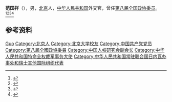 '''范国祥'''（{{bd|1928年|}}），男，[[北京|北京]]人，[[中华人民共和国|中华人民共和国]]外交官，曾任[[第八届全国政协委员|第八届全国政协委员]]。<ref>{{Cite book|title=中华人民共和国职官志|author=何虎生, 李耀东, 向常福主编|publisher=中国社会出版社|year=2003|isbn=9787800883934|location=北京|pages=}}</ref><ref>{{Cite book|title=历届全国政协委员人名辞典|author=|publisher=中国国际广播出版社|year=1996|isbn=9787507813746|location=北京|pages=}}</ref><ref>{{cite book|title=中囯人名大辞典·当代人物卷|author=廖盖隆等编|year=1990|publisher=上海辞书出版社|location=上海|page=}}</ref><ref>{{Cite book|title=中国共产党名人录|author=于俊道主编|publisher=四川人民出版社|year=1997|isbn=|location=成都|pages=}}</ref>

== 参考资料 ==
{{reflist}}

{{Navboxes
| title  = 范国祥在[[中国人权研究会|中国人权研究会]]的职务
| list1  =
{{中国人权研究会第一届全国理事会}}
{{中国人权研究会第二届全国理事会}}
}}

{{Authority control}}
{{DEFAULTSORT:Fan范}}
[[Category:范姓|Guo]]
[[Category:北京人|Category:北京人]]
[[Category:北京大学校友|Category:北京大学校友]]
[[Category:中国共产党党员|Category:中国共产党党员]]
[[Category:第八屆全國政協委員|Category:第八屆全國政協委員]]
[[Category:中国人权研究会副会长|Category:中国人权研究会副会长]]
[[Category:中华人民共和国特命全权裁军事务大使|Category:中华人民共和国特命全权裁军事务大使]]
[[Category:中华人民共和国常驻联合国日内瓦办事处和瑞士其他国际组织代表|Category:中华人民共和国常驻联合国日内瓦办事处和瑞士其他国际组织代表]]

{{中国人物小作品}}